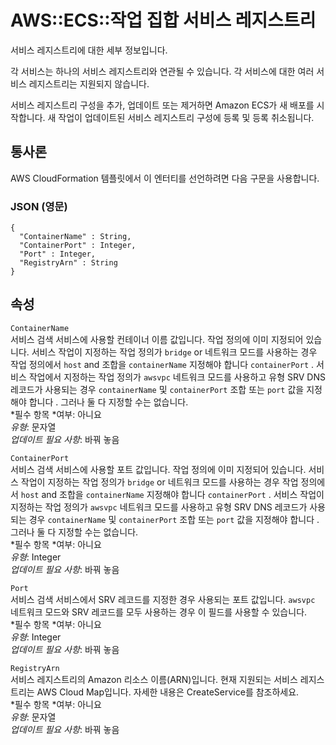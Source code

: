# AWS::ECS::작업 집합 서비스 레지스트리

서비스 레지스트리에 대한 세부 정보입니다.

각 서비스는 하나의 서비스 레지스트리와 연관될 수 있습니다. 각 서비스에 대한 여러 서비스 레지스트리는 지원되지 않습니다.

서비스 레지스트리 구성을 추가, 업데이트 또는 제거하면 Amazon ECS가 새 배포를 시작합니다. 새 작업이 업데이트된 서비스 레지스트리 구성에 등록 및 등록 취소됩니다.

## 통사론

AWS CloudFormation 템플릿에서 이 엔터티를 선언하려면 다음 구문을 사용합니다.

### JSON (영문)

```
{
  "ContainerName" : String,
  "ContainerPort" : Integer,
  "Port" : Integer,
  "RegistryArn" : String
}
```

## 속성

`ContainerName`  
서비스 검색 서비스에 사용할 컨테이너 이름 값입니다. 작업 정의에 이미 지정되어 있습니다. 서비스 작업이 지정하는 작업 정의가 `bridge` or 네트워크 모드를 사용하는 경우 작업 정의에서 `host` and 조합을 `containerName` 지정해야 합니다 `containerPort` . 서비스 작업에서 지정하는 작업 정의가 `awsvpc` 네트워크 모드를 사용하고 유형 SRV DNS 레코드가 사용되는 경우 `containerName` 및 `containerPort` 조합 또는 `port` 값을 지정해야 합니다 . 그러나 둘 다 지정할 수는 없습니다.  
*필수 항목 *여부: 아니요  
_유형_: 문자열  
_업데이트 필요 사항_: 바꿔 놓음

`ContainerPort`  
서비스 검색 서비스에 사용할 포트 값입니다. 작업 정의에 이미 지정되어 있습니다. 서비스 작업이 지정하는 작업 정의가 `bridge` or 네트워크 모드를 사용하는 경우 작업 정의에서 `host` and 조합을 `containerName` 지정해야 합니다 `containerPort` . 서비스 작업이 지정하는 작업 정의가 `awsvpc` 네트워크 모드를 사용하고 유형 SRV DNS 레코드가 사용되는 경우 `containerName` 및 `containerPort` 조합 또는 `port` 값을 지정해야 합니다 . 그러나 둘 다 지정할 수는 없습니다.  
*필수 항목 *여부: 아니요  
_유형_: Integer  
_업데이트 필요 사항_: 바꿔 놓음

`Port`  
서비스 검색 서비스에서 SRV 레코드를 지정한 경우 사용되는 포트 값입니다. `awsvpc` 네트워크 모드와 SRV 레코드를 모두 사용하는 경우 이 필드를 사용할 수 있습니다.  
*필수 항목 *여부: 아니요  
_유형_: Integer  
_업데이트 필요 사항_: 바꿔 놓음

`RegistryArn`  
서비스 레지스트리의 Amazon 리소스 이름(ARN)입니다. 현재 지원되는 서비스 레지스트리는 AWS Cloud Map입니다. 자세한 내용은 CreateService를 참조하세요.  
*필수 항목 *여부: 아니요  
_유형_: 문자열  
_업데이트 필요 사항_: 바꿔 놓음
